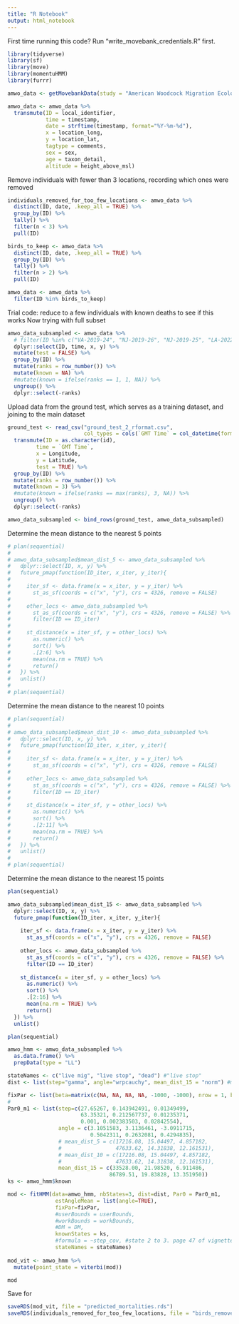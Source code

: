 ```yaml
---
title: "R Notebook"
output: html_notebook
---
```

First time running this code? Run "write_movebank_credentials.R" first.

```r
library(tidyverse)
library(sf)
library(move)
library(momentuHMM)
library(furrr)
```

```r
amwo_data <- getMovebankData(study = "American Woodcock Migration Ecology in Eastern North America", login = readRDS("movebank_credentials.rds"), removeDuplicatedTimestamps=TRUE, timestamp_end = "20220731000000000") %>% as.data.frame()

amwo_data <- amwo_data %>%
  transmute(ID = local_identifier,
            time = timestamp,
            date = strftime(timestamp, format="%Y-%m-%d"),
            x = location_long,
            y = location_lat,
            tagtype = comments,
            sex = sex,
            age = taxon_detail,
            altitude = height_above_msl)
```

Remove individuals with fewer than 3 locations, recording which ones were removed
```r
individuals_removed_for_too_few_locations <- amwo_data %>%
  distinct(ID, date, .keep_all = TRUE) %>% 
  group_by(ID) %>%
  tally() %>%
  filter(n < 3) %>%
  pull(ID)

birds_to_keep <- amwo_data %>%
  distinct(ID, date, .keep_all = TRUE) %>% 
  group_by(ID) %>%
  tally() %>%
  filter(n > 2) %>%
  pull(ID)

amwo_data <- amwo_data %>%
  filter(ID %in% birds_to_keep)
```

Trial code: reduce to a few individuals with known deaths to see if this works
Now trying with full subset
```r
amwo_data_subsampled <- amwo_data %>% 
  # filter(ID %in% c("VA-2019-24", "NJ-2019-26", "NJ-2019-25", "LA-2022-14", "NJ-2018-14", "SC-2019-09", "SC-2019-04")) %>% # Colby's identified deaths
  dplyr::select(ID, time, x, y) %>% 
  mutate(test = FALSE) %>% 
  group_by(ID) %>%
  mutate(ranks = row_number()) %>%
  mutate(known = NA) %>% 
  #mutate(known = ifelse(ranks == 1, 1, NA)) %>%
  ungroup() %>% 
  dplyr::select(-ranks)
```

Upload data from the ground test, which serves as a training dataset, and joining to the main dataset
```r
ground_test <- read_csv("ground_test_2_rformat.csv", 
                        col_types = cols(`GMT Time` = col_datetime(format = "%m/%d/%Y %H:%M"))) %>% 
  transmute(ID = as.character(id),
         time = `GMT Time`,
         x = Longitude,
         y = Latitude,
         test = TRUE) %>% 
  group_by(ID) %>%
  mutate(ranks = row_number()) %>%
  mutate(known = 3) %>% 
  #mutate(known = ifelse(ranks == max(ranks), 3, NA)) %>% 
  ungroup() %>% 
  dplyr::select(-ranks)

amwo_data_subsampled <- bind_rows(ground_test, amwo_data_subsampled)
```

Determine the mean distance to the nearest 5 points
```r
# plan(sequential)
# 
# amwo_data_subsampled$mean_dist_5 <- amwo_data_subsampled %>% 
#   dplyr::select(ID, x, y) %>% 
#   future_pmap(function(ID_iter, x_iter, y_iter){
#     
#     iter_sf <- data.frame(x = x_iter, y = y_iter) %>% 
#       st_as_sf(coords = c("x", "y"), crs = 4326, remove = FALSE)
#     
#     other_locs <- amwo_data_subsampled %>%
#       st_as_sf(coords = c("x", "y"), crs = 4326, remove = FALSE) %>%
#       filter(ID == ID_iter)
#     
#     st_distance(x = iter_sf, y = other_locs) %>% 
#       as.numeric() %>%
#       sort() %>%
#       .[2:6] %>% 
#       mean(na.rm = TRUE) %>% 
#       return()
#   }) %>% 
#   unlist()
# 
# plan(sequential)
```

Determine the mean distance to the nearest 10 points
```r
# plan(sequential)
# 
# amwo_data_subsampled$mean_dist_10 <- amwo_data_subsampled %>% 
#   dplyr::select(ID, x, y) %>% 
#   future_pmap(function(ID_iter, x_iter, y_iter){
#     
#     iter_sf <- data.frame(x = x_iter, y = y_iter) %>% 
#       st_as_sf(coords = c("x", "y"), crs = 4326, remove = FALSE)
#     
#     other_locs <- amwo_data_subsampled %>%
#       st_as_sf(coords = c("x", "y"), crs = 4326, remove = FALSE) %>%
#       filter(ID == ID_iter)
#     
#     st_distance(x = iter_sf, y = other_locs) %>% 
#       as.numeric() %>%
#       sort() %>%
#       .[2:11] %>% 
#       mean(na.rm = TRUE) %>% 
#       return()
#   }) %>% 
#   unlist()
# 
# plan(sequential)
```

Determine the mean distance to the nearest 15 points
```r
plan(sequential)

amwo_data_subsampled$mean_dist_15 <- amwo_data_subsampled %>% 
  dplyr::select(ID, x, y) %>% 
  future_pmap(function(ID_iter, x_iter, y_iter){
    
    iter_sf <- data.frame(x = x_iter, y = y_iter) %>% 
      st_as_sf(coords = c("x", "y"), crs = 4326, remove = FALSE)
    
    other_locs <- amwo_data_subsampled %>%
      st_as_sf(coords = c("x", "y"), crs = 4326, remove = FALSE) %>%
      filter(ID == ID_iter)
    
    st_distance(x = iter_sf, y = other_locs) %>% 
      as.numeric() %>%
      sort() %>%
      .[2:16] %>% 
      mean(na.rm = TRUE) %>% 
      return()
  }) %>% 
  unlist()

plan(sequential)
```

```r
amwo_hmm <- amwo_data_subsampled %>% 
  as.data.frame() %>% 
  prepData(type = "LL")
```

```r
stateNames <- c("live mig", "live stop", "dead") #"live stop"
dist <- list(step="gamma", angle="wrpcauchy", mean_dist_15 = "norm") #mean_dist_5 = "norm", mean_dist_10 = "norm",

fixPar <- list(beta=matrix(c(NA, NA, NA, NA, -1000, -1000), nrow = 1, byrow = TRUE))
# 
Par0_m1 <- list(step=c(27.65267, 0.143942491, 0.01349499,
                       63.35321, 0.212567737, 0.01235371,
                       0.001, 0.002383503, 0.02842554),
                angle = c(3.1051583, 3.1136461, -3.0911715,
                          0.5042311, 0.2632081, 0.4294835),
                # mean_dist_5 = c(17216.08, 15.04497, 4.857182,
                #                 47633.62, 14.31838, 12.161531),
                # mean_dist_10 = c(17216.08, 15.04497, 4.857182,
                #                 47633.62, 14.31838, 12.161531),
                mean_dist_15 = c(33528.00, 21.98520, 6.911486,
                                86789.51, 19.83828, 13.351950))
ks <- amwo_hmm$known
```


```r
mod <- fitHMM(data=amwo_hmm, nbStates=3, dist=dist, Par0 = Par0_m1,
               estAngleMean = list(angle=TRUE),
               fixPar=fixPar,
               #userBounds = userBounds,
               #workBounds = workBounds,
               #DM = DM,
               knownStates = ks,
               #formula = ~step_cov, #state 2 to 3. page 47 of vignette shows how to create the beta matrix
               stateNames = stateNames)
  
mod_vit <- amwo_hmm %>% 
  mutate(point_state = viterbi(mod))

mod
```

Save for 
```r
saveRDS(mod_vit, file = "predicted_mortalities.rds")
saveRDS(individuals_removed_for_too_few_locations, file = "birds_removed.rds")
```

